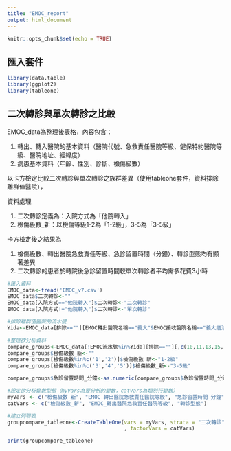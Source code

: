```yaml
---
title: "EMOC_report"
output: html_document
---
```


```r
knitr::opts_chunk$set(echo = TRUE)
```
## 匯入套件

```r
library(data.table)
library(ggplot2)
library(tableone)
```

## 二次轉診與單次轉診之比較

EMOC_data為整理後表格，內容包含：

1. 轉出、轉入醫院的基本資料（醫院代號、急救責任醫院等級、健保特約醫院等級、醫院地址、經緯度）
2. 病患基本資料（年齡、性別、診斷、檢傷級數）

以卡方檢定比較二次轉診與單次轉診之族群差異（使用tableone套件，資料排除離群值醫院），

資料處理

1. 二次轉診定義為：入院方式為「他院轉入」
2. 檢傷級數_新：以檢傷等級1-2為「1-2級」，3-5為「3-5級」

卡方檢定後之結果為

1. 檢傷級數、轉出醫院急救責任等級、急診留置時間（分鐘）、轉診型態均有顯著差異
2. 二次轉診的患者於轉院後急診留置時間較單次轉診者平均需多花費3小時


```r
#匯入資料
EMOC_data<-fread('EMOC_v7.csv')
EMOC_data$二次轉診<-""
EMOC_data[入院方式=="他院轉入"]$二次轉診<-"二次轉診"
EMOC_data[入院方式!="他院轉入"]$二次轉診<-"單次轉診"

#排除離群值醫院的流水號
Yida<-EMOC_data[排除==""][EMOC轉出醫院名稱=="義大"&EMOC接收醫院名稱=="義大癌治療醫院"]$EMOC流水號

#整理欲分析資料
compare_groups<-EMOC_data[!EMOC流水號%in%Yida][排除==""][,c(10,11,13,15,22,26,27,41,42,52),with = F]
compare_groups$檢傷級數_新<-""
compare_groups[檢傷級數%in%c('1','2')]$檢傷級數_新<-"1-2級"
compare_groups[檢傷級數%in%c('3','4','5')]$檢傷級數_新<-"3-5級"

compare_groups$急診留置時間_分鐘<-as.numeric(compare_groups$急診留置時間_分鐘)

#設定欲分析變數型態（myVars為要分析的變數，catVars為類別行變數）
myVars <- c("檢傷級數_新", "EMOC_轉出醫院急救責任醫院等級", "急診留置時間_分鐘", "轉診型態")
catVars <- c("檢傷級數_新", "EMOC_轉出醫院急救責任醫院等級", "轉診型態")

#建立列聯表
groupcompare_tableone<-CreateTableOne(vars = myVars, strata = "二次轉診" , data =compare_groups
                                      , factorVars = catVars)

print(groupcompare_tableone)


```
